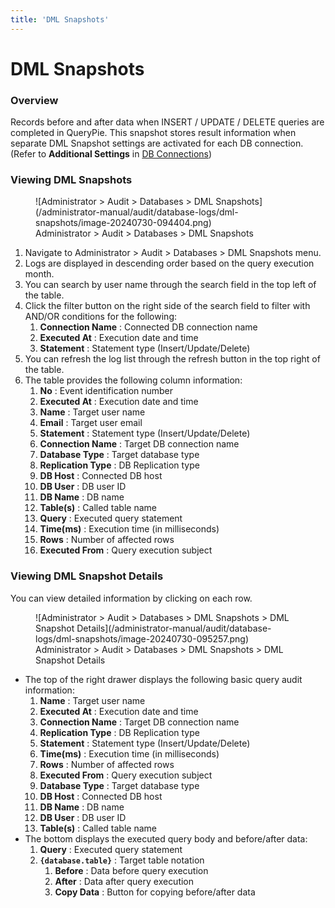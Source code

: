 ```yaml
---
title: 'DML Snapshots'
---
```


# DML Snapshots

### Overview

Records before and after data when INSERT / UPDATE / DELETE queries are completed in QueryPie. This snapshot stores result information when separate DML Snapshot settings are activated for each DB connection. (Refer to **Additional Settings** in [DB Connections](../../databases/connection-management/db-connections))

### Viewing DML Snapshots

<figure data-layout="center" data-align="center">
![Administrator &gt; Audit &gt; Databases &gt; DML Snapshots](/administrator-manual/audit/database-logs/dml-snapshots/image-20240730-094404.png)
<figcaption>
Administrator &gt; Audit &gt; Databases &gt; DML Snapshots
</figcaption>
</figure>

1. Navigate to Administrator &gt; Audit &gt; Databases &gt; DML Snapshots menu.
2. Logs are displayed in descending order based on the query execution month.
3. You can search by user name through the search field in the top left of the table.
4. Click the filter button on the right side of the search field to filter with AND/OR conditions for the following:
    1.  **Connection Name**  : Connected DB connection name
    2.  **Executed At**  : Execution date and time
    3.  **Statement** : Statement type (Insert/Update/Delete)
5. You can refresh the log list through the refresh button in the top right of the table.
6. The table provides the following column information:
    1.  **No**  : Event identification number
    2.  **Executed At**  : Execution date and time
    3.  **Name**  : Target user name
    4.  **Email**  : Target user email
    5.  **Statement** : Statement type (Insert/Update/Delete)
    6.  **Connection Name**  : Target DB connection name
    7.  **Database Type**  : Target database type
    8.  **Replication Type**  : DB Replication type
    9.  **DB Host**  : Connected DB host
    10.  **DB User**  : DB user ID
    11.  **DB Name**  : DB name
    12.  **Table(s)**  : Called table name
    13.  **Query**  : Executed query statement
    14.  **Time(ms)**  : Execution time (in milliseconds)
    15.  **Rows**  : Number of affected rows
    16.  **Executed From**  : Query execution subject

### Viewing DML Snapshot Details

You can view detailed information by clicking on each row.

<figure data-layout="center" data-align="center">
![Administrator &gt; Audit &gt; Databases &gt; DML Snapshots &gt; DML Snapshot Details](/administrator-manual/audit/database-logs/dml-snapshots/image-20240730-095257.png)
<figcaption>
Administrator &gt; Audit &gt; Databases &gt; DML Snapshots &gt; DML Snapshot Details
</figcaption>
</figure>

* The top of the right drawer displays the following basic query audit information:
    1.  **Name**  : Target user name
    2.  **Executed At**  : Execution date and time
    3.  **Connection Name**  : Target DB connection name
    4.  **Replication Type**  : DB Replication type
    5.  **Statement** : Statement type (Insert/Update/Delete)
    6.  **Time(ms)**  : Execution time (in milliseconds)
    7.  **Rows**  : Number of affected rows
    8.  **Executed From**  : Query execution subject
    9.  **Database Type**  : Target database type
    10.  **DB Host**  : Connected DB host
    11.  **DB Name**  : DB name
    12.  **DB User**  : DB user ID
    13.  **Table(s)**  : Called table name
* The bottom displays the executed query body and before/after data:
    1.  **Query**  : Executed query statement
    2.  **`{database.table}`**  : Target table notation
        1.  **Before**  : Data before query execution
        2.  **After**  : Data after query execution
        3.  **Copy Data**  : Button for copying before/after data
